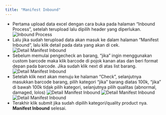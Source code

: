 ```yaml
---
title: "Manifest Inbound"
---
```


- Pertama upload data excel dengan cara buka pada halaman “Inbound Process”, setelah terupload lalu dipilih header yang diperlukan.
  ![Inbound Process](/image/inbound/manifest/a.png "Inbound Process")
- Lalu jika sudah terupload data akan masuk ke dalam halaman “Manifest Inbound”, lalu klik detail pada data yang akan di cek.
  ![Detail Manifest Inbound](/image/inbound/manifest/b.png "Detail Manifest Inbound")
- Sebelum memulai pengecheck an barang, “jika” ingin menggunakan custom barcode maka klik barcode di pojok kanan atas dan beri format depan pada barcode. Jika sudah klik next di atas list barang.
  ![Detail Manifest Inbound](/image/inbound/manifest/c.png "Detail Manifest Inbound")
- Setelah klik next akan menuju ke halaman “Check”, selanjutnya masukkan barcode barang, pilih kategori “jika” barang diatas 100k, “jika” di bawah 100k tidak pilih kategori, selanjutnya pilih qualitas (abnormal, damaged, lolos)
  ![Detail Manifest Inbound](/image/inbound/manifest/d.png "Detail Manifest Inbound")
  ![Detail Manifest Inbound](/image/inbound/manifest/e.png "Detail Manifest Inbound")
  ![Detail Manifest Inbound](/image/inbound/manifest/f.png "Detail Manifest Inbound")
- Terakhir klik submit jika sudah dipilih kategori/quality product nya. **Manifest Inbound** selesai.